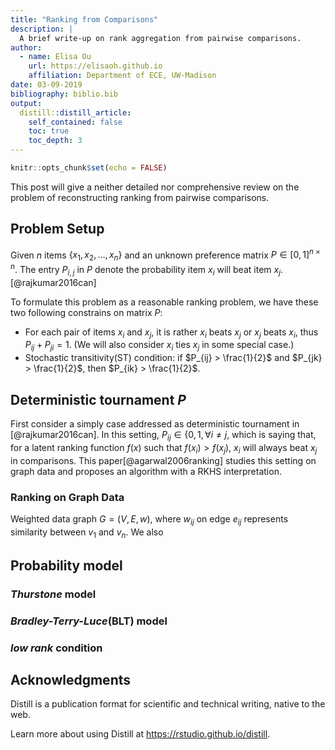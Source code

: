 ```yaml
---
title: "Ranking from Comparisons"
description: |
  A brief write-up on rank aggregation from pairwise comparisons.
author:
  - name: Elisa Ou
    url: https://elisaoh.github.io
    affiliation: Department of ECE, UW-Madison
date: 03-09-2019
bibliography: biblio.bib
output:
  distill::distill_article:
    self_contained: false
    toc: true
    toc_depth: 3
---
```


```r
knitr::opts_chunk$set(echo = FALSE)
```
This post will give a neither detailed nor comprehensive review on the problem of reconstructing ranking from pairwise comparisons. 

## Problem Setup

Given $n$ items $\{x_1,x_2,\dots,x_n\}$ and an unknown preference matrix $P \in [0,1]^{n\times n}$. The entry $P_{i,j}$ in $P$ denote the probability item $x_i$ will beat item $x_j$.  [@rajkumar2016can]

To formulate this problem as a reasonable ranking problem, we have these two following constrains on matrix $P$:

* For each pair of items $x_i$ and $x_j$, it is rather $x_i$ beats $x_j$ or $x_j$ beats $x_i$, thus $P_{ij} + P_{ji} =1$. (We will also consider $x_i$ ties $x_j$ in some special case.)
* Stochastic transitivity(ST) condition: if $P_{ij} > \frac{1}{2}$ and $P_{jk} > \frac{1}{2}$, then $P_{ik} > \frac{1}{2}$.

## Deterministic tournament $P$
First consider a simply case addressed as deterministic tournament in [@rajkumar2016can]. In this setting, $P_{ij} \in \{0,1, \forall i \neq j$, which is saying that, for a latent ranking function $f(x)$ such that $f(x_i) > f(x_j)$, $x_i$ will always beat $x_j$ in comparisons. This paper[@agarwal2006ranking] studies this setting on graph data and proposes an algorithm with a RKHS interpretation.

### Ranking on Graph Data
Weighted data graph $G=(V,E,w)$, where $w_{ij}$ on edge $e_{ij}$ represents similarity between $v_1$ and $v_n$. We also 

## Probability model 
### _Thurstone_ model
### _Bradley-Terry-Luce_(BLT) model
### _low rank_ condition


## Acknowledgments {.appendix}

Distill is a publication format for scientific and technical writing, native to the web.

Learn more about using Distill at <https://rstudio.github.io/distill>.


